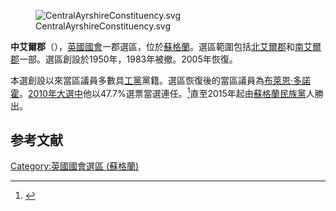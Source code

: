 [[File:CentralAyrshireConstituency.svg|right]]

'''中艾爾郡'''（{{lang-en|Central Ayrshire}}），[[英國|英國]][[英國國會|國會]]一郡選區，位於[[蘇格蘭|蘇格蘭]]。選區範圍包括[[北艾爾郡|北艾爾郡]]和[[南艾爾郡|南艾爾郡]]一部。選區創設於1950年，1983年被撤。2005年恢復。

本選創設以來當區議員多數具[[工黨_(英國)|工黨]]黨籍。選區恢復後的當區議員為[[布萊恩·多諾霍|布萊恩·多諾霍]]。[[2010年英國大選|2010年大選中]]他以47.7%選票當選連任。<ref name="">{{cite news
|publisher=[[英國廣播公司|英國廣播公司]]
|date=2010年5月7日
|title=Election 2010/Constituency/Central Ayrshire
|url=http://news.bbc.co.uk/1/shared/election2010/results/constituency/810.stm
|accessdate=2010年5月13日
|archive-date=2017年9月4日
|archive-url=https://web.archive.org/web/20170904203248/http://news.bbc.co.uk/1/shared/election2010/results/constituency/810.stm
|dead-url=no
}}</ref>直至2015年起由[[蘇格蘭民族黨|蘇格蘭民族黨]]人勝出。

==参考文献==
<div class="references-small">
<references></references>
</div>

{{DEFAULTSORT:Central Ayrshire (UK Parliament constituency)}}
{{英國國會選區 (蘇格蘭)}}
[[Category:英國國會選區_(蘇格蘭)|Category:英國國會選區 (蘇格蘭)]]